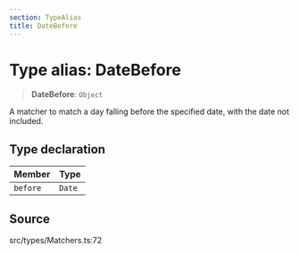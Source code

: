 ```yaml
---
section: TypeAlias
title: DateBefore
---
```


# Type alias: DateBefore

> **DateBefore**: `Object`

A matcher to match a day falling before the specified date, with the date not
included.

## Type declaration

| Member | Type |
| :------ | :------ |
| `before` | `Date` |

## Source

src/types/Matchers.ts:72
